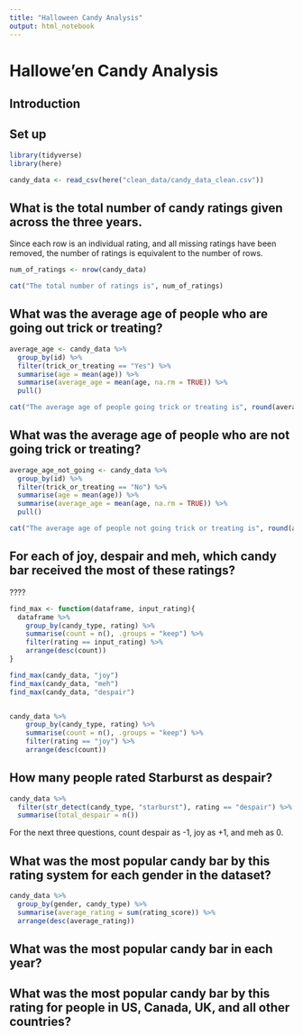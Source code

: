```yaml
---
title: "Halloween Candy Analysis"
output: html_notebook
---
```


# Hallowe'en Candy Analysis

## Introduction

## Set up
```r
library(tidyverse)
library(here)

candy_data <- read_csv(here("clean_data/candy_data_clean.csv"))
```

## What is the total number of candy ratings given across the three years.
Since each row is an individual rating, and all missing ratings have been removed, the number of ratings is equivalent to the number of rows.
```r
num_of_ratings <- nrow(candy_data)

cat("The total number of ratings is", num_of_ratings)
```
## What was the average age of people who are going out trick or treating?
```r
average_age <- candy_data %>% 
  group_by(id) %>% 
  filter(trick_or_treating == "Yes") %>% 
  summarise(age = mean(age)) %>% 
  summarise(average_age = mean(age, na.rm = TRUE)) %>% 
  pull()

cat("The average age of people going trick or treating is", round(average_age, 0))
```
## What was the average age of people who are not going trick or treating?
```r
average_age_not_going <- candy_data %>% 
  group_by(id) %>% 
  filter(trick_or_treating == "No") %>% 
  summarise(age = mean(age)) %>% 
  summarise(average_age = mean(age, na.rm = TRUE)) %>% 
  pull()

cat("The average age of people not going trick or treating is", round(average_age_not_going, 0))
```
## For each of joy, despair and meh, which candy bar received the most of these ratings? 
????
```r
find_max <- function(dataframe, input_rating){
  dataframe %>% 
    group_by(candy_type, rating) %>% 
    summarise(count = n(), .groups = "keep") %>% 
    filter(rating == input_rating) %>% 
    arrange(desc(count))
}

find_max(candy_data, "joy")
find_max(candy_data, "meh")
find_max(candy_data, "despair")


candy_data %>%
    group_by(candy_type, rating) %>% 
    summarise(count = n(), .groups = "keep") %>% 
    filter(rating == "joy") %>% 
    arrange(desc(count))
```

## How many people rated Starburst as despair?
```r
candy_data %>% 
  filter(str_detect(candy_type, "starburst"), rating == "despair") %>% 
  summarise(total_despair = n())
```
For the next three questions, count despair as -1, joy as +1, and meh as 0.

## What was the most popular candy bar by this rating system for each gender in the dataset?
```r
candy_data %>% 
  group_by(gender, candy_type) %>% 
  summarise(average_rating = sum(rating_score)) %>% 
  arrange(desc(average_rating))
```


## What was the most popular candy bar in each year?

## What was the most popular candy bar by this rating for people in US, Canada, UK, and all other countries?

